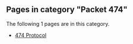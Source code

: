 <!-- DO NOT EDIT BELOW THIS LINE, OR CHANGE THIS COMMENT, CODE AUTOMATICALLY GENERATED BY category.sh -->
== '''Pages in category "Packet 474"''' ==
The following 1 pages are in this category.
* [[474 Protocol]]
